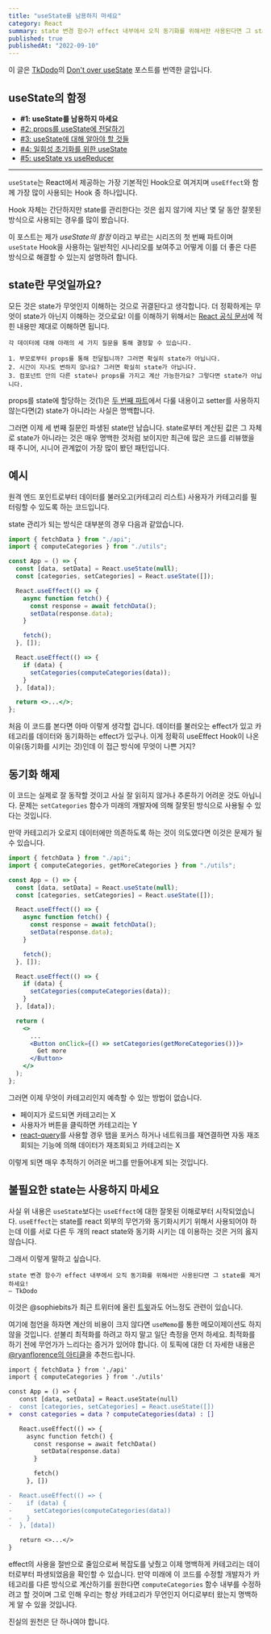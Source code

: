 ```yaml
---
title: "useState를 남용하지 마세요"
category: React
summary: state 변경 함수가 effect 내부에서 오직 동기화를 위해서만 사용된다면 그 state를 제거하세요!
published: true
publishedAt: "2022-09-10"
---
```


이 글은 [TkDodo](https://tkdodo.eu)의
[Don't over useState](https://tkdodo.eu/blog/dont-over-use-state) 포스트를 번역한 글입니다.

## useState의 함정

- <b>#1: useState를 남용하지 마세요</b>
- [#2: props를 useState에 전달하기](/blog/putting-props-to-use-state)
- [#3: useState에 대해 알아야 할 것들](/blog/things-to-know-about-use-state)
- [#4: 일회성 초기화를 위한 useState](/blog/use-state-for-one-time-initializations)
- [#5: useState vs useReducer](/blog/use-state-vs-use-reducer)

---

`useState`는 React에서 제공하는 가장 기본적인 Hook으로 여겨지며 `useEffect`와 함께 가장 많이 사용되는 Hook 중 하나입니다.

Hook 자체는 간단하지만 state를 관리한다는 것은 쉽지 않기에 지난 몇 달 동안 잘못된 방식으로 사용되는 경우를 많이 봤습니다.

이 포스트는 제가 _useState의 함정_ 이라고 부르는 시리즈의 첫 번째 파트이며 `useState` Hook을 사용하는 일반적인 시나리오를 보여주고 어떻게 이를 더 좋은 다른 방식으로 해결할 수 있는지 설명하려 합니다.

## state란 무엇일까요?

모든 것은 state가 무엇인지 이해하는 것으로 귀결된다고 생각합니다. 더 정확하게는 무엇이 state가 아닌지 이해하는 것으로요!
이를 이해하기 위해서는 [React 공식 문서](https://ko.reactjs.org/docs/thinking-in-react.html#step-3-identify-the-minimal-but-complete-representation-of-ui-state)에 적힌 내용만 제대로 이해하면 됩니다.

```
각 데이터에 대해 아래의 세 가지 질문을 통해 결정할 수 있습니다.
```

```
1. 부모로부터 props를 통해 전달됩니까? 그러면 확실히 state가 아닙니다.
2. 시간이 지나도 변하지 않나요? 그러면 확실히 state가 아닙니다.
3. 컴포넌트 안의 다른 state나 props를 가지고 계산 가능한가요? 그렇다면 state가 아닙니다.
```

props를 state에 할당하는 것(1)은 [두 번째 파트](https://tkdodo.eu/blog/putting-props-to-use-state)에서 다룰 내용이고 setter를 사용하지 않는다면(2) state가 아니라는 사실은 명백합니다.

그러면 이제 세 번째 질문인 파생된 state만 남습니다. state로부터 계산된 값은 그 자체로 state가 아니라는 것은 매우 명백한 것처럼 보이지만 최근에 많은 코드를 리뷰했을 때 주니어, 시니어 관계없이 가장 많이 봤던 패턴입니다.

## 예시

원격 엔드 포인트로부터 데이터를 불러오고(카테고리 리스트) 사용자가 카테고리를 필터링할 수 있도록 하는 코드입니다.

state 관리가 되는 방식은 대부분의 경우 다음과 같았습니다.

```jsx
import { fetchData } from "./api";
import { computeCategories } from "./utils";

const App = () => {
  const [data, setData] = React.useState(null);
  const [categories, setCategories] = React.useState([]);

  React.useEffect(() => {
    async function fetch() {
      const response = await fetchData();
      setData(response.data);
    }

    fetch();
  }, []);

  React.useEffect(() => {
    if (data) {
      setCategories(computeCategories(data));
    }
  }, [data]);

  return <>...</>;
};
```

처음 이 코드를 본다면 아마 이렇게 생각할 겁니다. 데이터를 불러오는 effect가 있고 카테고리를 데이터와 동기화하는 effect가 있구나. 이게 정확히 useEffect Hook이 나온 이유(동기화를 시키는 것)인데 이 접근 방식에 무엇이 나쁜 거지?

## 동기화 해제

이 코드는 실제로 잘 동작할 것이고 사실 잘 읽히지 않거나 추론하기 어려운 것도 아닙니다.
문제는 `setCategories` 함수가 미래의 개발자에 의해 잘못된 방식으로 사용될 수 있다는 것입니다.

만약 카테고리가 오로지 데이터에만 의존하도록 하는 것이 의도였다면 이것은 문제가 될 수 있습니다.

```jsx line=2,26
import { fetchData } from "./api";
import { computeCategories, getMoreCategories } from "./utils";

const App = () => {
  const [data, setData] = React.useState(null);
  const [categories, setCategories] = React.useState([]);

  React.useEffect(() => {
    async function fetch() {
      const response = await fetchData();
      setData(response.data);
    }

    fetch();
  }, []);

  React.useEffect(() => {
    if (data) {
      setCategories(computeCategories(data));
    }
  }, [data]);

  return (
    <>
      ...
      <Button onClick={() => setCategories(getMoreCategories())}>
        Get more
      </Button>
    </>
  );
};
```

그러면 이제 무엇이 카테고리인지 예측할 수 있는 방법이 없습니다.

- 페이지가 로드되면 카테고리는 X
- 사용자가 버튼을 클릭하면 카테고리는 Y
- [react-query](https://tanstack.com/query/v4/?from=reactQueryV3&original=https://react-query-v3.tanstack.com/)를 사용할 경우 탭을 포커스 하거나 네트워크를 재연결하면 자동 재조회되는 기능에 의해 데이터가 재조회되고 카테고리는 X

이렇게 되면 매우 추적하기 어려운 버그를 만들어내게 되는 것입니다.

## 불필요한 state는 사용하지 마세요

사실 위 내용은 `useState`보다는 `useEffect`에 대한 잘못된 이해로부터 시작되었습니다.
`useEffect`는 state를 react 외부의 무언가와 동기화시키기 위해서 사용되어야 하는데 이를 서로 다른 두 개의 react state와 동기화 시키는 데 이용하는 것은 거의 옳지 않습니다.

그래서 이렇게 말하고 싶습니다.

```
state 변경 함수가 effect 내부에서 오직 동기화를 위해서만 사용된다면 그 state를 제거하세요!
— TkDodo
```

이것은 @sophiebits가 최근 트위터에 올린 [트윗](https://twitter.com/sophiebits/status/1293710971274289152?ref_src=twsrc%5Etfw%7Ctwcamp%5Etweetembed%7Ctwterm%5E1293710971274289152%7Ctwgr%5Eda7b5c0823912e3fd69db2efec9212ecf1bca4b0%7Ctwcon%5Es1_&ref_url=https%3A%2F%2Ftkdodo.eu%2Fblog%2Fdont-over-use-state)과도 어느정도 관련이 있습니다.

여기에 첨언을 하자면 계산의 비용이 크지 않다면 `useMemo`를 통한 메모이제이션도 하지 않을 것입니다. 섣불리 최적화를 하려고 하지 말고 일단 측정을 먼저 하세요. 최적화를 하기 전에 무언가가 느리다는 증거가 있어야 합니다. 이 토픽에 대한 더 자세한 내용은 [@ryanflorence의 아티클](https://reacttraining.com/blog/react-inline-functions-and-performance/)을 추천드립니다.

```diff
import { fetchData } from './api'
import { computeCategories } from './utils'

const App = () => {
   const [data, setData] = React.useState(null)
-  const [categories, setCategories] = React.useState([])
+  const categories = data ? computeCategories(data) : []

   React.useEffect(() => {
     async function fetch() {
       const response = await fetchData()
         setData(response.data)
       }

       fetch()
     }, [])

-  React.useEffect(() => {
-    if (data) {
-      setCategories(computeCategories(data))
-    }
-  }, [data])

   return <>...</>
}
```

effect의 사용을 절반으로 줄임으로써 복잡도를 낮췄고 이제 명백하게 카테고리는 데이터로부터 파생되었음을 확인할 수 있습니다.
만약 미래에 이 코드를 수정할 개발자가 카테고리를 다른 방식으로 계산하기를 원한다면 `computeCategories` 함수 내부를 수정하려고 할 것이며
그로 인해 우리는 항상 카테고리가 무언인지 어디로부터 왔는지 명백하게 알 수 있을 것입니다.

진실의 원천은 단 하나여야 합니다.

